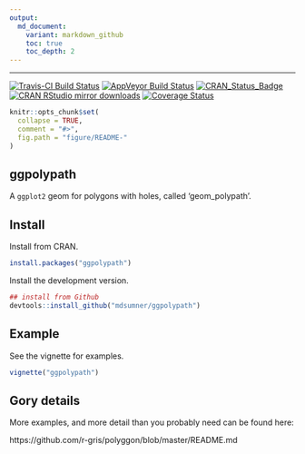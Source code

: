 ```yaml
---
output:
  md_document:
    variant: markdown_github
    toc: true
    toc_depth: 2
---
```


<!-- README.md is generated from README.Rmd. Please edit that file -->

---
[![Travis-CI Build Status](https://travis-ci.org/mdsumner/ggpolypath.svg?branch=master)](https://travis-ci.org/mdsumner/ggpolypath)
[![AppVeyor Build Status](https://ci.appveyor.com/api/projects/status/github/mdsumner/ggpolypath?branch=master&svg=true)](https://ci.appveyor.com/project/mdsumner/ggpolypath)
[![CRAN_Status_Badge](http://www.r-pkg.org/badges/version/ggpolypath)](https://cran.r-project.org/package=ggpolypath) 
[![CRAN RStudio mirror downloads](http://cranlogs.r-pkg.org/badges/ggpolypath)](http://www.r-pkg.org/pkg/ggpolypath)
[![Coverage Status](https://img.shields.io/codecov/c/github/mdsumner/ggpolypath/master.svg)](https://codecov.io/github/mdsumner/ggpolypath?branch=master)

```r
knitr::opts_chunk$set(
  collapse = TRUE,
  comment = "#>",
  fig.path = "figure/README-"
)
```

## ggpolypath

A `ggplot2` geom for polygons with holes, called 'geom_polypath'. 

## Install

Install from CRAN. 

```r
install.packages("ggpolypath")
```

Install the development version. 

```r
## install from Github
devtools::install_github("mdsumner/ggpolypath")
```


## Example

See the vignette for examples. 

```r
vignette("ggpolypath")
```

## Gory details

More examples, and more detail than you probably need can be found here: 

https://github.com/r-gris/polyggon/blob/master/README.md




